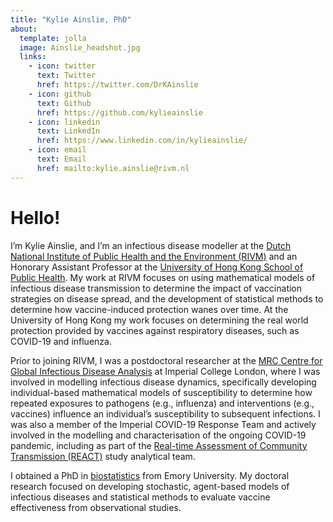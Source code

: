 ```yaml
---
title: "Kylie Ainslie, PhD"
about:
  template: jolla
  image: Ainslie_headshot.jpg
  links:
    - icon: twitter
      text: Twitter
      href: https://twitter.com/DrKAinslie
    - icon: github
      text: Github
      href: https://github.com/kylieainslie
    - icon: linkedin
      text: LinkedIn
      href: https://www.linkedin.com/in/kylieainslie/
    - icon: email
      text: Email
      href: mailto:kylie.ainslie@rivm.nl
---
```


# Hello!

I'm Kylie Ainslie, and I'm an infectious disease modeller at the [Dutch National Institute of Public Health and the Environment (RIVM)](https://www.rivm.nl/en) and an Honorary Assistant Professor at the [University of Hong Kong School of Public Health](https://sph.hku.hk/). My work at RIVM focuses on using mathematical models of infectious disease transmission to determine the impact of vaccination strategies on disease spread, and the development of statistical methods to determine how vaccine-induced protection wanes over time. At the University of Hong Kong my work focuses on determining the real world protection provided by vaccines against respiratory diseases, such as COVID-19 and influenza.

Prior to joining RIVM, I was a postdoctoral researcher at the [MRC Centre for Global Infectious Disease Analysis](https://www.imperial.ac.uk/mrc-global-infectious-disease-analysis/) at Imperial College London, where I was involved in modelling infectious disease dynamics, specifically developing individual-based mathematical models of susceptibility to determine how repeated exposures to pathogens (e.g., influenza) and interventions (e.g., vaccines) influence an individual's susceptibility to subsequent infections. I was also a member of the Imperial COVID-19 Response Team and actively involved in the modelling and characterisation of the ongoing COVID-19 pandemic, including as part of the [Real-time Assessment of Community Transmission (REACT)](https://www.imperial.ac.uk/medicine/research-and-impact/groups/react-study/) study analytical team.

I obtained a PhD in [biostatistics](https://sph.emory.edu/departments/bios/index.html) from Emory University. My doctoral research focused on developing stochastic, agent-based models of infectious diseases and statistical methods to evaluate vaccine effectiveness from observational studies.
